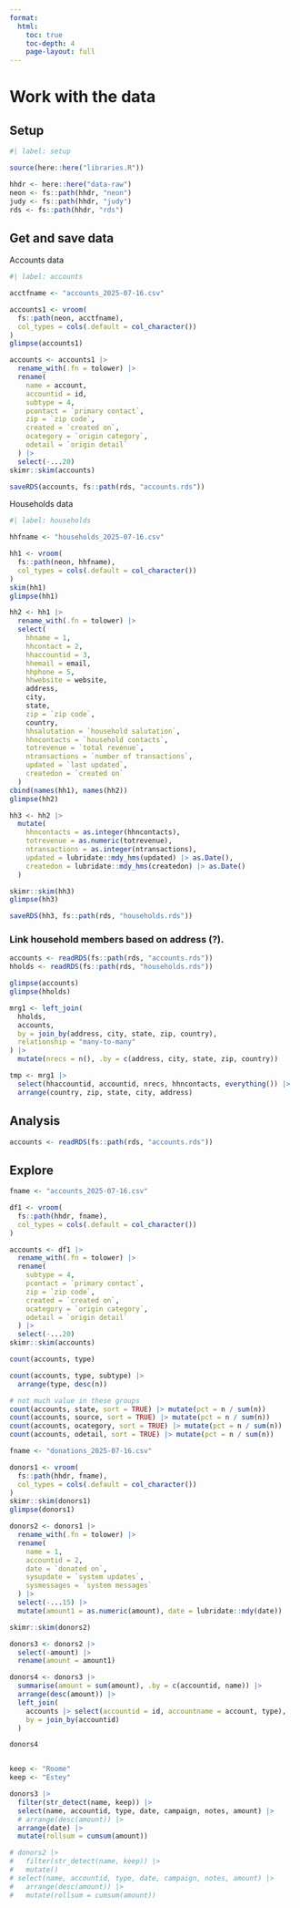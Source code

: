 ```yaml
---
format:
  html:
    toc: true
    toc-depth: 4
    page-layout: full
---
```


# Work with the data

## Setup


```r
#| label: setup

source(here::here("libraries.R"))

hhdr <- here::here("data-raw")
neon <- fs::path(hhdr, "neon")
judy <- fs::path(hhdr, "judy")
rds <- fs::path(hhdr, "rds")

```


## Get and save data

Accounts data

```r
#| label: accounts

acctfname <- "accounts_2025-07-16.csv"

accounts1 <- vroom(
  fs::path(neon, acctfname),
  col_types = cols(.default = col_character())
)
glimpse(accounts1)

accounts <- accounts1 |>
  rename_with(.fn = tolower) |>
  rename(
    name = account,
    accountid = id,
    subtype = 4,
    pcontact = `primary contact`,
    zip = `zip code`,
    created = `created on`,
    ocategory = `origin category`,
    odetail = `origin detail`
  ) |>
  select(-...20)
skimr::skim(accounts)

saveRDS(accounts, fs::path(rds, "accounts.rds"))

```

Households data

```r
#| label: households

hhfname <- "households_2025-07-16.csv"

hh1 <- vroom(
  fs::path(neon, hhfname),
  col_types = cols(.default = col_character())
)
skim(hh1)
glimpse(hh1)

hh2 <- hh1 |>
  rename_with(.fn = tolower) |>
  select(
    hhname = 1,
    hhcontact = 2,
    hhaccountid = 3,
    hhemail = email,
    hhphone = 5,
    hhwebsite = website,
    address,
    city,
    state,
    zip = `zip code`,
    country,
    hhsalutation = `household salutation`,
    hhncontacts = `household contacts`,
    totrevenue = `total revenue`,
    ntransactions = `number of transactions`,
    updated = `last updated`,
    createdon = `created on`
  )
cbind(names(hh1), names(hh2))
glimpse(hh2)

hh3 <- hh2 |>
  mutate(
    hhncontacts = as.integer(hhncontacts),
    totrevenue = as.numeric(totrevenue),
    ntransactions = as.integer(ntransactions),
    updated = lubridate::mdy_hms(updated) |> as.Date(),
    createdon = lubridate::mdy_hms(createdon) |> as.Date()
  )

skimr::skim(hh3)
glimpse(hh3)

saveRDS(hh3, fs::path(rds, "households.rds"))

```

### Link household members based on address (?).

```r
accounts <- readRDS(fs::path(rds, "accounts.rds"))
hholds <- readRDS(fs::path(rds, "households.rds"))

glimpse(accounts)
glimpse(hholds)

mrg1 <- left_join(
  hholds,
  accounts,
  by = join_by(address, city, state, zip, country),
  relationship = "many-to-many"
) |>
  mutate(nrecs = n(), .by = c(address, city, state, zip, country))

tmp <- mrg1 |>
  select(hhaccountid, accountid, nrecs, hhncontacts, everything()) |>
  arrange(country, zip, state, city, address)


```



## Analysis

```r

accounts <- readRDS(fs::path(rds, "accounts.rds"))

```


## Explore


```r

fname <- "accounts_2025-07-16.csv"

df1 <- vroom(
  fs::path(hhdr, fname),
  col_types = cols(.default = col_character())
)

accounts <- df1 |>
  rename_with(.fn = tolower) |>
  rename(
    subtype = 4,
    pcontact = `primary contact`,
    zip = `zip code`,
    created = `created on`,
    ocategory = `origin category`,
    odetail = `origin detail`
  ) |>
  select(-...20)
skimr::skim(accounts)

count(accounts, type)

count(accounts, type, subtype) |>
  arrange(type, desc(n))

# not much value in these groups
count(accounts, state, sort = TRUE) |> mutate(pct = n / sum(n))
count(accounts, source, sort = TRUE) |> mutate(pct = n / sum(n))
count(accounts, ocategory, sort = TRUE) |> mutate(pct = n / sum(n))
count(accounts, odetail, sort = TRUE) |> mutate(pct = n / sum(n))

```



```r

fname <- "donations_2025-07-16.csv"

donors1 <- vroom(
  fs::path(hhdr, fname),
  col_types = cols(.default = col_character())
)
skimr::skim(donors1)
glimpse(donors1)

donors2 <- donors1 |>
  rename_with(.fn = tolower) |>
  rename(
    name = 1,
    accountid = 2,
    date = `donated on`,
    sysupdate = `system updates`,
    sysmessages = `system messages`
  ) |>
  select(-...15) |>
  mutate(amount1 = as.numeric(amount), date = lubridate::mdy(date))

skimr::skim(donors2)

donors3 <- donors2 |>
  select(-amount) |>
  rename(amount = amount1)

```


```r
donors4 <- donors3 |>
  summarise(amount = sum(amount), .by = c(accountid, name)) |>
  arrange(desc(amount)) |>
  left_join(
    accounts |> select(accountid = id, accountname = account, type),
    by = join_by(accountid)
  )

donors4


keep <- "Roome"
keep <- "Estey"

donors3 |>
  filter(str_detect(name, keep)) |>
  select(name, accountid, type, date, campaign, notes, amount) |>
  # arrange(desc(amount)) |>
  arrange(date) |>
  mutate(rollsum = cumsum(amount))

# donors2 |>
#   filter(str_detect(name, keep)) |>
#   mutate()
# select(name, accountid, type, date, campaign, notes, amount) |>
#   arrange(desc(amount)) |>
#   mutate(rollsum = cumsum(amount))

```